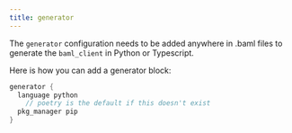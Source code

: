 ```yaml
---
title: generator
---
```


The `generator` configuration needs to be added anywhere in .baml files to generate the `baml_client` in Python or Typescript.

Here is how you can add a generator block:

```rust
generator {
  language python
    // poetry is the default if this doesn't exist
  pkg_manager pip
}
```
